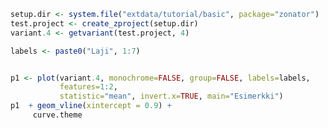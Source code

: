 ```r
setup.dir <- system.file("extdata/tutorial/basic", package="zonator")
test.project <- create_zproject(setup.dir)
variant.4 <- getvariant(test.project, 4)

labels <- paste0("Laji", 1:7)


p1 <- plot(variant.4, monochrome=FALSE, group=FALSE, labels=labels,
           features=1:2,
           statistic="mean", invert.x=TRUE, main="Esimerkki")
p1  + geom_vline(xintercept = 0.9) +  
     curve.theme
```